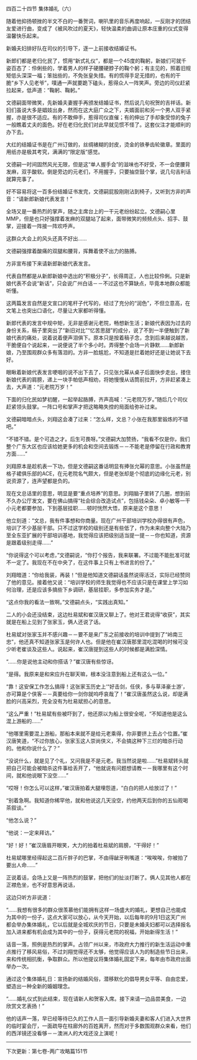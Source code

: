 

四百二十四节 集体婚礼（六）

随着他抑扬顿挫的半文不白的一番贺词，喇叭里的音乐再度响起，一反刚才的团结友爱进行曲，变成了《被风吹过的夏天》，轻快温柔的曲调让原本庄重的仪式变得温馨快乐起来。

新婚夫妇排好队在司仪的引导下，逐一上前接收结婚证书。

新郎们都是老归化民了，惯用“新式礼仪”，都是一个45度的鞠躬，新娘们可就千姿百态了：伶俐些的，学着男人的样子硬腰硬脖子的鞠个躬；有主见的，照着旧规矩低头深深一福；笨拙些的，不免张皇失措。有的慌得手足无措的，也有的干脆“乡下人见老爷”，噗通一声就要跪下磕头，惹得众人一阵笑声。旁边的司仪赶紧拉起来，低声道：“鞠躬、鞠躬。”

文德嗣面带微笑，先新婚夫妻握手再颁发结婚证书，然后说几句祝贺的吉祥话。新妇们虽说大多是娼妓出身，然而在这大庭广众之下，夫婿面前和另一个男人双手紧握，亦是很不适应。有的不敢伸手，惹得司仪直催；有的伸出了手却象受惊的兔子一般瞧着丈夫的面色。好在老归化民们对此早就见惯不怪了。这套仪注才能顺利的办下去。

大红的结婚证书是在广州订做的，丝绸裱糊的封皮，烫金的铁拳齿轮徽章。里面的用纸亦是极其考究，满满的“限定版”感觉。

文德嗣一时间固然风光无限，但是这“单人握手会”的滋味也不好受，不一会便腰背发麻，双手酸软。倒是旁边的元老们，不用握手，只要抽空鼓个掌，说几句吉利话就算完事了。

好不容易将这一百多份结婚证书发完，文德嗣屁股刚刚沾到椅子，又听到方非的声音：“请新郎新娘代表发言！”

全场又是一番热烈的掌声，随之主席台上的一干元老纷纷起立。文德嗣心里MMP，但是也只好强撑着发麻的双腿站了起来，面带微笑的频频点头、招手、鼓掌，迎接着一阵接一阵欢呼声。

这群众大会上的风头还真不好出……

文德嗣强撑着酸痛的双腿和腰背，挥舞着使不出力的胳膊。

方非宣布接下来请新郎新娘代表发言。

代表自然都是从新郎新娘中选出的“积极分子”，长得周正，人也比较伶俐。只是新娘代表不会说“新话”，只会说广州白话－－不过这也不算缺点，毕竟本地群众都能听懂。

这两篇发言自然是文宣口的笔杆子代写的，经过了充分的“润色”，不但立意高，在文笔上也突出口语化，尽量让大家都听得懂。

新郎代表的发言中规中矩，无非是感谢元老院，畅想新生活；新娘代表因为过去的身份关系，稿子里突出了“新旧对比”“忆苦思甜”的成分，说了不到一半便触到了新娘代表的痛处，说着说着便声泪俱下。原本只是按着稿子念，念到后来越说越苦，干脆便自个说起来，一说便说了半个多小时。弄得整个会场一片静默……新郎新娘，乃至围观群众多有落泪的。方非一脸尴尬，不知道是拦着她好还是让她说下去好。

眼瞅着新娘代表发言哽咽的说不出下去了，只见张允幂从桌子后面快步走出，搂住新娘代表的肩膀，递上一块手帕低声相劝，将她慢慢从话筒前拉开，方非赶紧凑上去，大声道：“元老院万岁！”

下面的归化民如梦初醒，一起举起胳膊，齐声高喊：“元老院万岁。”随后几个司仪赶紧领头鼓掌。一阵口号和掌声才把这略略失控的局面给弥补过来。

文德嗣暗暗点头，刘翔这会凑了过来：“怎么样，文总？小张在我那里锻炼的不错吧。”

“不错不错。是个可造之才。后生可畏呀。”文德嗣大加赞扬，“我看不仅是你，我们整个广东大区也应该给她更多的机会和空间去锻炼－－不能老是停留在行政和教育方面……”

刘翔原本是趁机表一下功，但是文德嗣这番话明显有捧张允幂的意思。小张虽然是格子裙俱乐部的ACE，在元老院名气颇大，但是老张却是个彻底的边缘化元老，别说资源了，连声望都是负的。

现在文总话里的意思，明显是要“重点培养”的意思。刘翔脑子里转了几圈，想到前不久办公厅发文，要在佛山搞得“社会综合改造试点”，包括钱朵朵、卓小敏等一干小元老都要参加，下到基层挂职……顿时恍然大悟，原来是这个意思！

他立刻道：“文总，我有件事想和你商量。现在广州干部培训学校办得很有声色，培训了不少基层干部。只不过这学校的级别还是有些低了，作为未来向整个大陆乃至全东亚扩展的干部培训基地，我觉得应该把级别适当提一提－－你也知道，资源是跟着级别走得……”

“你说得这个可以考虑，”文德嗣说，“你打个报告，我来联署。不过能不能批准可就不一定了。我现在不在中央了，在这件事上只有上书进言的份了。”

刘翔暗道：“你给我装，再装！”但是他知道文德嗣话虽然说得活泛，实际已经赞同了他的意见。接着他又说：“培训学校的师生我觉得也不应该只是在课堂上学习如何治理，还是应该多搞些下乡调研，基层挂职，多参加实务才是。”

“这点你我的看法一致啊。”文德嗣点头，“实践出真知。”

二人的小会还没结束，这边杜易斌和崔汉唐又聊上了。他对王君说得“收获”，其实就是在船上见到了张家玉，俩人还说了话。

杜易斌对张家玉并不感兴趣－－要不是来广东之前接收的培训中提到了“岭南三忠”，他还真不知道张家玉是何许人也。但是他在崔汉唐那里混吃混喝的时候可没少听老崔谈及这些人。说起来，崔汉唐提到这些人的时候都是满脸深情。

“……你是说他主动和你搭话？”崔汉唐有些惊讶。

“是得。我原来是和宋应升在聊天嘛，根本没注意到船上还有这么一位。”

“靠！这安保工作怎么搞得！这张家玉历史上‘“好击剑，任侠，多与草泽豪士游’，亦可算是个侠客－－真要给你一剑你就呜呼哀哉了！”崔汉唐虽然这么说，却是满脸的兴高采烈，完全没有为杜易斌担心的意思。

“这么严重！”杜易斌有些被吓到了，他还原以为船上很安全呢，“不知道他是这么混上游船的……”

“他哪里需要混上游船，那船本来就不是给元老乘得，你非要挤上去占个位置。”崔汉唐笑道，“不过你放心，张家玉这人崇尚侠义，不会搞这种下三烂的暗杀行动的。他和你说什么了？”

“没说什么，就是见了个礼，又问我是不是元老。我当然说是啦……”杜易斌转头就把自己可能会被暗杀这件事给丢开了，“他就说有问题想请教－－我哪里有这个时间，就和他说眼下没空……”

“哎呀！你怎么可以这样，”崔汉唐拍着大腿埋怨道，“白白的把人给放过了！”

“别着急啊。我知道你稀罕他，就和他说这几天没空，约他两天后到你的五仙观喝茶叙谈。”

“他怎么说？”

“他说：一定来拜访。”

“好！好！”崔汉唐眉开眼笑，大力的拍着杜易斌的肩膀，“干得好！”

杜易斌哪里经得起这二百斤胖子的巴掌，不由得龇牙咧嘴道：“唉唉唉，你被拍了要出人命……”

正说着话，会场上又是一阵热烈的鼓掌，把他们的扯淡打断了。俩人见其他人都在正襟危坐，也不好意思再说话，

这边只听方非说道：

“……我想有很多的群众很羡慕他们能拥有这样一场盛大的婚礼，更想自己也能成为其中的一份子，这点大家可以放心，从今天开始，以后每年的9月1日这天广州都会举办集体婚礼，它以后就是全城欢庆的节日，只要是未婚夫妇都可以选择报名加入进来都有机会成为其中的一份子，获得元老院的祝福，开始新得生活！”

话音一落，照例是热烈的掌声。占领广州以来，市政府大力推行的新生活运动中重点推行了移风易俗，不过刘翔觉得还不太够，他觉得应该人为的制造些节日出来，来和传统相抗衡，争取群众。所以他提议将集体婚礼固定下来，每年由市政府出面举办一次。

通过这个集体婚礼日：宣扬新的结婚风俗，潜移默化的倡导男女平等、自由恋爱，塑造出一种全新的婚姻理念。

“……婚礼仪式到此结束，现在请新人和贺客入席。接下来请一边品尝美食，一边欣赏文艺表扬！”

他的话声一落，早已经等待已久的工作人员一面引导新婚夫妻和客人们进入大世界的临时宴会厅，一面疏导在柱廊外的百姓离开，然而对于多数围观群众来看，他们的西洋镜还没看够－－澳洲人的大戏还没上演呢！

---------------------------------------------------

下次更新：第七卷-两广攻略篇151节

